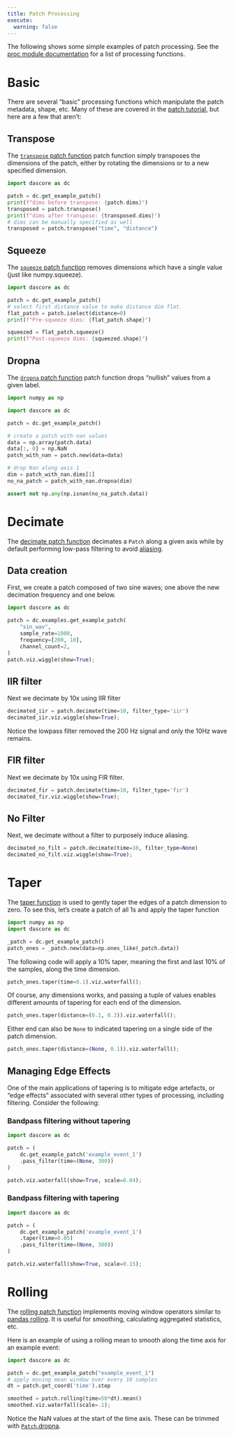 ```yaml
---
title: Patch Processing
execute:
  warning: false
---
```

The following shows some simple examples of patch processing. See the
[proc module documentation](`dascore.proc`) for a list of processing functions.


# Basic

There are several "basic" processing functions which manipulate the patch metadata, shape, etc. Many of these are covered in the [patch tutorial](patch.qmd), but here are a few that aren't:

## Transpose
The [`transpose` patch function](`dascore.Patch.transpose`) patch function simply transposes the dimensions of the patch, either by rotating the dimensions or to a new specified dimension.

```python
import dascore as dc

patch = dc.get_example_patch()
print(f"dims before transpose: {patch.dims}")
transposed = patch.transpose()
print(f"dims after transpose: {transposed.dims}")
# dims can be manually specified as well
transposed = patch.transpose("time", "distance")
```

## Squeeze
The [`squeeze` patch function](`dascore.Patch.squeeze`) removes dimensions which have a single value (just like numpy.squeeze).

```python
import dascore as dc

patch = dc.get_example_patch()
# select first distance value to make distance dim flat.
flat_patch = patch.iselect(distance=0)
print(f"Pre-squeeze dims: {flat_patch.shape}")

squeezed = flat_patch.squeeze()
print(f"Post-squeeze dims: {squeezed.shape}")
```

## Dropna

The [`dropna` patch function](`dascore.Patch.dropna`) patch function drops "nullish" values from a given label.

```python
import numpy as np

import dascore as dc

patch = dc.get_example_patch()

# create a patch with nan values
data = np.array(patch.data)
data[:, 0] = np.NaN
patch_with_nan = patch.new(data=data)

# drop Nan along axis 1
dim = patch_with_nan.dims[1]
no_na_patch = patch_with_nan.dropna(dim)

assert not np.any(np.isnan(no_na_patch.data))
```


# Decimate

The [decimate patch function](`dascore.Patch.decimate`) decimates a `Patch`
along a given axis while by default performing low-pass filtering to avoid
[aliasing](https://en.wikipedia.org/wiki/Aliasing).

## Data creation

First, we create a patch composed of two sine waves; one above the new
decimation frequency and one below.

```python
import dascore as dc

patch = dc.examples.get_example_patch(
    "sin_wav",
    sample_rate=1000,
    frequency=[200, 10],
    channel_count=2,
)
patch.viz.wiggle(show=True);
```

## IIR filter

Next we decimate by 10x using IIR filter

```python
decimated_iir = patch.decimate(time=10, filter_type='iir')
decimated_iir.viz.wiggle(show=True);
```

Notice the lowpass filter removed the 200 Hz signal and only
the 10Hz wave remains.

## FIR filter

Next we decimate by 10x using FIR filter.

```python
decimated_fir = patch.decimate(time=10, filter_type='fir')
decimated_fir.viz.wiggle(show=True);
```

## No Filter

Next, we decimate without a filter to purposely induce aliasing.

```python
decimated_no_filt = patch.decimate(time=10, filter_type=None)
decimated_no_filt.viz.wiggle(show=True);
```

# Taper

The [taper function](`dascore.Patch.taper`) is used to gently taper the edges of
a patch dimension to zero. To see this, let's create a patch of all 1s and apply
the taper function

```python
import numpy as np
import dascore as dc

_patch = dc.get_example_patch()
patch_ones = _patch.new(data=np.ones_like(_patch.data))
```

The following code will apply a 10% taper, meaning the first and last 10% of the
samples, along the time dimension.

```python
patch_ones.taper(time=0.1).viz.waterfall();
```

Of course, any dimensions works, and passing a tuple of values enables
different amounts of tapering for each end of the dimension.


```python
patch_ones.taper(distance=(0.1, 0.3)).viz.waterfall();
```

Either end can also be `None` to indicated tapering on a single side of the patch
dimension.

```python
patch_ones.taper(distance=(None, 0.1)).viz.waterfall();
```


## Managing Edge Effects
One of the main applications of tapering is to mitigate edge artefacts, or "edge effects"
associated with several other types of processing, including filtering. Consider the
following:

### Bandpass filtering without tapering

```python
import dascore as dc

patch = (
    dc.get_example_patch('example_event_1')
    .pass_filter(time=(None, 300))
)

patch.viz.waterfall(show=True, scale=0.04);

```

### Bandpass filtering with tapering

```python
import dascore as dc

patch = (
    dc.get_example_patch('example_event_1')
    .taper(time=0.05)
    .pass_filter(time=(None, 300))
)

patch.viz.waterfall(show=True, scale=0.15);
```


# Rolling
The [rolling patch function](`dascore.Patch.rolling`) implements moving window operators similar to [pandas rolling](https://pandas.pydata.org/docs/reference/api/pandas.DataFrame.rolling.html). It is useful for smoothing, calculating aggregated statistics, etc.

Here is an example of using a rolling mean to smooth along the time axis for an example event:

```python
import dascore as dc

patch = dc.get_example_patch("example_event_1")
# apply moving mean window over every 10 samples
dt = patch.get_coord('time').step

smoothed = patch.rolling(time=50*dt).mean()
smoothed.viz.waterfall(scale=.1);
```

Notice the NaN values at the start of the time axis. These can be trimmed with [`Patch`.dropna](`dascore.Patch.dropna`).
